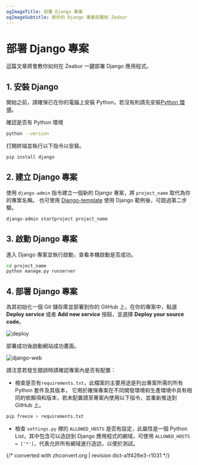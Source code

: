 ```yaml
---
ogImageTitle: 部署 Django 專案
ogImageSubtitle: 將你的 Django 專案部署到 Zeabur
---
```


# 部署 Django 專案

這篇文章將會教你如何在 Zeabur 一鍵部署 Django 應用程式。

## 1. 安裝 Django

開始之前，請確保已在你的電腦上安裝 Python，若沒有則請先安裝[Python 環境](https://www.python.org/downloads/)。

確認是否有 Python 環境

```bash
python --version
```

打開終端並執行以下指令以安裝。

```bash
pip install django
```

## 2. 建立 Django 專案

使用 `django-admin` 指令建立一個新的 Django 專案，將 `project_name` 取代為你的專案名稱。
也可使用 [Django-template](https://github.com/zeabur/django-template) 使用 Django 範例後，可跳過第二步驟。

```bash
django-admin startproject project_name
```

## 3. 啟動 Django 專案

進入 Django 專案並執行啟動，查看本機啟動是否成功。

```bash
cd project_name
python manage.py runserver
```

## 4. 部署 Django 專案

為其初始化一個 Git 儲存庫並部署到你的 GitHub 上，在你的專案中，點選 **Deploy service** 或者 **Add new service** 按鈕，並選擇 **Deploy your source code**。

![deploy](/deploy/common/select-service.en-US.png)

部署成功後啟動網站成功畫面。

![django-web](/framework/django/django.png)

請注意若發生錯誤時請確認專案內是否有配置：

- 檢查是否有`requirements.txt`，此檔案的主要用途是列出專案所需的所有 Python 套件及其版本，
  它用於確保專案在不同開發環境和生產環境中具有相同的依賴項和版本，若未配置請至專案內使用以下指令，並重新推送到 GitHub 上。

```bash
pip freeze > requirements.txt
```

- 檢查 `settings.py` 裡的 `ALLOWED_HOSTS` 是否有設定，此屬性是一個 Python List，其中包含可以造訪到 Django 應用程式的網域，可使用 `ALLOWED_HOSTS = ['*']`，代表允許所有網域進行造訪，以便於測試。

{/* converted with zhconvert.org | revision dict-a1f426e3-r1031 */}
